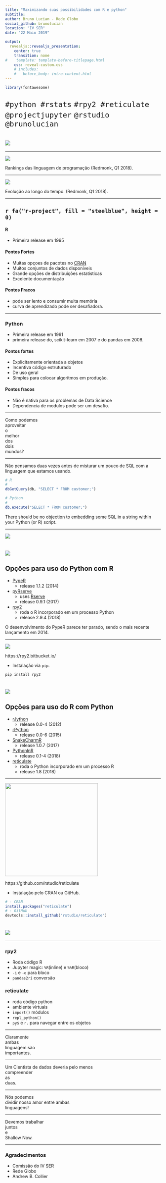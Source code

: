 ```yaml
---
title: "Maximizando suas possibilidades com R e python"
subtitle: 
author: Bruno Lucian - Rede Globo 
social_github: brunolucian
location: "IV SER"
date: "22 Maio 2019"

output:
  revealjs::revealjs_presentation:
    center: true
    transition: none
#    template: template-before-titlepage.html
    css: reveal-custom.css
    # includes:
    #   before_body: intro-content.html
---
```


```r
library(fontawesome)
```


<div class="align-center" style="font-size: 200%;">
  <code class="hashtag">#python #rstats</code>
  <code class="hashtag">#rpy2 #reticulate</code>
  <code class="handle">@projectjupyter</code>
  <code class="handle">@rstudio</code><br>
  <code class="handle">@brunolucian</code>
</div>

# <img src="img/pythonvsR.png">

<!-- {data-background-image="img/pythonvsR.png"} -->


---

<div>
![](img/language-rankings-scatter.png)
<p class="caption">Rankings das linguagem de programação (Redmonk, Q1 2018).</p>
</div>

---

<div>
  ![](img/language-rankings-time-series.png)
  <p class="caption">Evolução ao longo do tempo. (Redmonk, Q1 2018).</p>
</div>

---


## `r fa("r-project", fill = "steelblue", height = 0)` 

#### R
- Primeira release em 1995

#### Pontos Fortes
- Muitas opçoes de pacotes no [CRAN](https://cran.r-project.org/)
- Muitos conjuntos de dados disponíveis
- Grande opções de distribuições estatisticas
- Excelente documentação

#### Pontos Fracos

- pode ser lento e consumir muita memória
- curva de aprendizado pode ser desafiadora.

---

### Python 
<i class="fab fa-python fa-2x"></i>

- Primeira release em 1991
- primeira release do, scikit-learn em 2007 e do pandas em 2008.

#### Pontos fortes

- Explicitamente orientada a objetos
- Incentiva código estruturado
- De uso geral
- Simples para colocar algoritmos em produção.

#### Pontos fracos

- Não é nativa para os problemas de Data Science
- Dependencia de modulos pode ser um desafio.


---

Como podemos<br>
<span class="emphasis">aproveitar</span><br>
o <br>
<span class="emphasis">melhor</span><br>
dos<br>
<span class="emphasis">dois</span><br>
mundos?

---


Não pensamos duas vezes antes de misturar um pouco de SQL com a linguagem que estamos usando.

```r
# R
#
dbGetQuery(db, "SELECT * FROM customer;")
```

```r
# Python
#
db.execute("SELECT * FROM customer;")
```

<aside class="notes">
There should be no objection to embedding some SQL in a string within your Python (or R) script.
</aside>

---

<div>
  ![](img/python-r-venn.png)
</div>



# <img src='img/pythonandr.png'>

## Opções para uso do Python com R

- [PypeR](http://bioinfo.ihb.ac.cn/softwares/PypeR/)
    * release 1.1.2 (2014)
- [pyRserve](https://pypi.org/project/pyRserve/)
    * uses [Rserve](http://www.rforge.net/Rserve/)
    * release 0.9.1 (2017)
- [rpy2](https://rpy2.bitbucket.io/)
    * roda o R incorporado em um processo Python
    * release 2.9.4 (2018)

<aside class="notes">
O desenvolvimento do PypeR parece ter parado, sendo o mais recente lançamento em 2014.
</aside>

---

<div class="align-center">
![](img/logo/logo-rpy2.png)

https://rpy2.bitbucket.io/
</div>

- Instalação via `pip`.

```bash
pip install rpy2
```

## {data-background-image="img/demo-time-getting-serious2.png"}


# <img src='img/logo/logo-reticulate.png'>


## Opções para uso do R com Python

- [rJython](https://r-forge.r-project.org/projects/rjython/)
    * release 0.0-4 (2012)
- [rPython](http://rpython.r-forge.r-project.org/)
    * release 	0.0-6 (2015)
- [SnakeCharmR](https://github.com/asieira/SnakeCharmR)
    * release 	1.0.7 (2017)
- [PythonInR](https://bitbucket.org/Floooo/pythoninr/)
    * release 0.1-4 (2018)
- [reticulate](https://github.com/rstudio/reticulate)
    * roda o Python incorporado em um processo R
    * release 1.8 (2018)

---

<div class="align-center">
![](img/logo/logo-reticulate.png){width=300px}

https://github.com/rstudio/reticulate
</div>

- Instalação pelo CRAN ou GitHub.

```r
# - CRAN
install.packages("reticulate")
# - GitHub
devtools::install_github("rstudio/reticulate")
```

## {data-background-image="img/demo-time-getting-serious2.png"}


# <img src='img/pythonlover.png'>


---

<div class="container">
<div class="col">
### rpy2

- Roda código R
- Jupyter magic: `%R`(inline) e `%%R`(bloco)
- `-i` e `-o` para bloco
- `pandas2ri` conversão
</div>
<div class="col">
### reticulate

- roda código python
- ambiente virtuais
- `import()` módulos
- `repl_python()`
- `py$` e `r.` para navegar entre os objetos
</div>
</div>

---

Claramente</br><span class="emphasis">ambas</span><br>linguagem são<br><span class="emphasis">importantes</span>.

---

Um Cientista de dados deveria pelo menos<br><span class="emphasis">compreender</span><br>as<br><span class="emphasis">duas.</span>

---

Nós podemos <br> <span class = "emphasis"> dividir </span> nosso amor entre <span class = "emphasis"> ambas </span> <br> linguagens!

---


<div class="container">
<div class="col">
Devemos trabalhar<br><span class="emphasis">juntos</span><br>e<br><span class="emphasis">Shallow Now.</span>
</div>
</div>

---

### Agradecimentos

- Comissão do IV SER 
- Rede Globo
- Andrew B. Collier


